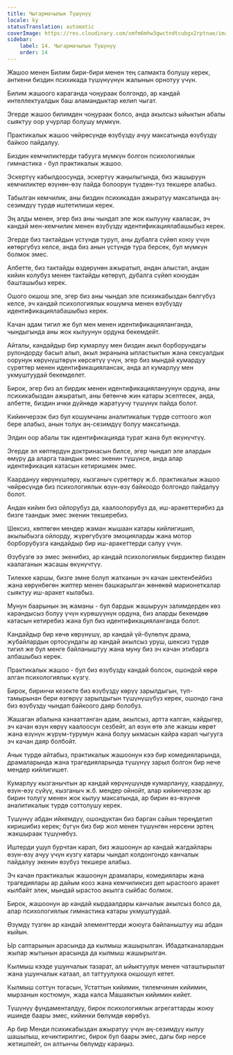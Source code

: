 ```yaml
---
title: Чыгармачылык Түшүнүү
locale: ky
statusTranslation: automatic
coverImage: https://res.cloudinary.com/xmfm6mhw3gwctndtcubgx2rptnae/image/upload/v1741354419/small_cover_la_gran_rebelion_28716e29d2.webp
sidebar:
    label: 14. Чыгармачылык Түшүнүү
    order: 14
---
```

Жашоо менен Билим бири-бири менен тең салмакта болушу керек, анткени биздин психикада түшүнүүнүн жалынын орнотуу үчүн.

Билим жашоого караганда чоңураак болгондо, ар кандай интеллектуалдык баш аламандыктар келип чыгат.

Эгерде жашоо билимден чоңураак болсо, анда акылсыз ыйыктын абалы сыяктуу оор учурлар болушу мүмкүн.

Практикалык жашоо чөйрөсүндө өзүбүздү ачуу максатында өзүбүздү байкоо пайдалуу.

Биздин кемчиликтерди табууга мүмкүн болгон психологиялык гимнастика - бул практикалык жашоо.

Эскертүү кабылдоосунда, эскертүү жаңылыгында, биз жашыруун кемчиликтер өзүнөн-өзү пайда болоорун түздөн-түз текшере алабыз.

Табылган кемчилик, аны биздин психикадан ажыратуу максатында аң-сезимдүү түрдө иштетилиши керек.

Эң алды менен, эгер биз аны чындап эле жок кылууну кааласак, эч кандай мен-кемчилик менен өзүбүздү идентификациялабашыбыз керек.

Эгерде биз тактайдын үстүндө туруп, аны дубалга сүйөп коюу үчүн көтөргүбүз келсе, анда биз анын үстүндө тура берсек, бул мүмкүн болмок эмес.

Албетте, биз тактайды өздөрүнөн ажыратып, андан алыстап, андан кийин колубуз менен тактайды көтөрүп, дубалга сүйөп коюудан башташыбыз керек.

Ошого окшош эле, эгер биз аны чындап эле психикабыздан бөлгүбүз келсе, эч кандай психологиялык кошумча менен өзүбүздү идентификациялабашыбыз керек.

Качан адам тигил же бул мен менен идентификацияланганда, чындыгында аны жок кылуунун ордуна бекемдейт.

Айталы, кандайдыр бир кумарлуу мен биздин акыл борборундагы рулондорду басып алып, акыл экранына ыпластыктын жана сексуалдык оорунун көрүнүштөрүн көрсөтүү үчүн, эгер биз мындай кумардуу сүрөттөр менен идентификациялансак, анда ал кумарлуу мен укмуштуудай бекемделет.

Бирок, эгер биз ал бирдик менен идентификациялануунун ордуна, аны психикабыздан ажыратып, аны бөтөнчө жин катары эсептесек, анда, албетте, биздин ички дүйнөдө жаратуучу түшүнүк пайда болот.

Кийинчерээк биз бул кошумчаны аналитикалык түрдө соттоого жол бере алабыз, анын толук аң-сезимдүү болуу максатында.

Элдин оор абалы так идентификацияда турат жана бул өкүнүчтүү.

Эгерде эл көптөрдүн доктринасын билсе, эгер чындап эле алардын өмүрү да аларга таандык эмес экенин түшүнсө, анда алар идентификация катасын кетиришмек эмес.

Каардануу көрүнүштөрү, кызганыч сүрөттөрү ж.б. практикалык жашоо чөйрөсүндө биз психологиялык өзүн-өзү байкоодо болгондо пайдалуу болот.

Андан кийин биз ойлорубуз да, каалоолорубуз да, иш-аракеттерибиз да бизге таандык эмес экенин текшеребиз.

Шексиз, көптөгөн мендер жаман жышаан катары кийлигишип, акылыбызга ойлорду, жүрөгүбүзгө эмоцияларды жана мотор борборубузга кандайдыр бир иш-аракеттерди салуу үчүн.

Өзүбүзгө ээ эмес экенибиз, ар кандай психологиялык бирдиктер бизден каалаганын жасашы өкүнүчтүү.

Тилекке каршы, бизге эмне болуп жатканын эч качан шектенбейбиз жана көрүнбөгөн жиптер менен башкарылган жөнөкөй марионеткалар сыяктуу иш-аракет кылабыз.

Мунун баарынын эң жаманы - бул бардык жашыруун залимдерден көз карандысыз болуу үчүн күрөшүүнүн ордуна, биз аларды бекемдөө катасын кетиребиз жана бул биз идентификацияланганда болот.

Кандайдыр бир көчө көрүнүшү, ар кандай үй-бүлөлүк драма, жубайлардын ортосундагы ар кандай акылсыз уруш, шексиз түрдө тигил же бул менге байланыштуу жана муну биз эч качан этибарга албашыбыз керек.

Практикалык жашоо - бул биз өзүбүздү кандай болсок, ошондой көрө алган психологиялык күзгү.

Бирок, биринчи кезекте биз өзүбүздү көрүү зарылдыгын, түп-тамырынан бери өзгөрүү зарылдыгын түшүнүшүбүз керек, ошондо гана биз өзүбүздү чындап байкоого даяр болобуз.

Жашаган абалына канааттанган адам, акылсыз, артта калган, кайдыгер, эч качан өзүн көрүү каалоосун сезбейт, ал өзүн өтө эле жакшы көрөт жана өзүнүн жүрүм-турумун жана болуу ыкмасын кайра карап чыгууга эч качан даяр болбойт.

Ачык түрдө айтабыз, практикалык жашоонун кээ бир комедияларында, драмаларында жана трагедияларында түшүнүү зарыл болгон бир нече мендер кийлигишет.

Кумарлуу кызганычтын ар кандай көрүнүшүндө кумарлануу, каардануу, өзүн-өзү сүйүү, кызганыч ж.б. мендер ойнойт, алар кийинчерээк ар бирин толугу менен жок кылуу максатында, ар бирин өз-өзүнчө аналитикалык түрдө соттолушу керек.

Түшүнүү абдан ийкемдүү, ошондуктан биз барган сайын тереңдетип киришибиз керек; бүгүн биз бир жол менен түшүнгөн нерсени эртең жакшыраак түшүнөбүз.

Иштерди ушул бурчтан карап, биз жашоонун ар кандай жагдайлары өзүн-өзү ачуу үчүн күзгү катары чындап колдонгондо канчалык пайдалуу экенин өзүбүз текшере алабыз.

Эч качан практикалык жашоонун драмалары, комедиялары жана трагедиялары ар дайым кооз жана кемчиликсиз деп ырастоого аракет кылбайт элек, мындай ырастоо акылга сыйбас болмок.

Бирок, жашоонун ар кандай кырдаалдары канчалык акылсыз болсо да, алар психологиялык гимнастика катары укмуштуудай.

Өзүмдү түзгөн ар кандай элементтерди жоюуга байланыштуу иш абдан кыйын.

Ыр саптарынын арасында да кылмыш жашырылган. Ибадатканалардын жыпар жытынын арасында да кылмыш жашырылган.

Кылмыш кээде ушунчалык тазарат, ал ыйыктуулук менен чаташтырылат жана ушунчалык катаал, ал таттуулукка окшошуп кетет.

Кылмыш соттун тогасын, Устаттын кийимин, тилемчинин кийимин, мырзанын костюмун, жада калса Машаяктын кийимин кийет.

Түшүнүү фундаменталдуу, бирок психологиялык агрегаттарды жоюу ишинде баары эмес, кийинки бөлүмдө көрөбүз.

Ар бир Менди психикабыздан ажыратуу үчүн аң-сезимдүү кылуу шашылыш, кечиктирилгис, бирок бул баары эмес, дагы бир нерсе жетишпейт, он алтынчы бөлүмдү караңыз.

